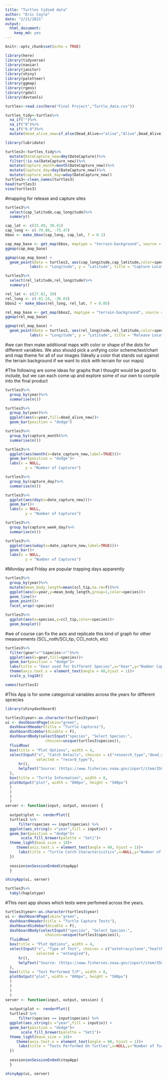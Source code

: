 ```yaml
---
title: "Turtles tidied data"
author: "Eric Coyle"
date: "2/21/2021"
output: 
  html_document: 
    keep_md: yes
---
```


```r
knitr::opts_chunk$set(echo = TRUE)
```

```r
library(here)
library(tidyverse)
library(naniar)
library(janitor)
library(shiny)
library(paletteer)
library(ggmap)
library(rgeos)
library(rgdal)
library(devtools)
```


```r
turtles<-read.csv(here("Final Project","Turtle_data.csv"))
```

```r
turtles_tidy<-turtles%>%
  na_if("")%>%
  na_if("0")%>%
  na_if("0.0")%>%
  mutate(dead_alive_new=if_else(Dead_Alive=="alive","Alive",Dead_Alive))
```

```r
library(lubridate)
```

```r
turtles3<-turtles_tidy%>%
  mutate(DateCapture_new=dmy(DateCapture))%>%
  filter(!is.na(DateCapture_new))%>%
  mutate(Capture_month=month(DateCapture_new))%>%
  mutate(Capture_day=day(DateCapture_new))%>%
  mutate(capture_week_day=wday(DateCapture_new))
turtles3<-clean_names(turtles3)
head(turtles3)
view(turtles3)
```

#mapping for release and capture sites

```r
turtles3%>%
  select(cap_latitude,cap_longitude)%>%
  summary()
```

```r
cap_lat <- c(33.49, 38.41)
cap_long <- c(-79.08, -75.47)
bbox <- make_bbox(cap_long, cap_lat, f = 0.1)
```

```r
cap_map_base <- get_map(bbox, maptype = "terrain-background", source = "stamen")
ggmap(cap_map_base)
```



```r
ggmap(cap_map_base) + 
  geom_point(data = turtles3, aes(cap_longitude,cap_latitude,color=species,shape=dead_alive_new), size = 2, alpha = 0.7) +
           labs(x = "Longitude", y = "Latitude", title = "Capture Locations")
```
```r
turtles3%>%
  select(rel_latitude,rel_longitude)%>%
  summary()
```

```r
rel_lat <- c(27.82, 39)
rel_long <- c(-81.24, -36.03)
bbox2 <- make_bbox(rel_long, rel_lat, f = 0.05)
```

```r
rel_map_base <- get_map(bbox2, maptype = "terrain-background", source = "stamen")
ggmap(rel_map_base)
```
```r
ggmap(rel_map_base) + 
  geom_point(data = turtles3, aes(rel_longitude,rel_latitude,color=species), size = 2, alpha = 0.7) +
           labs(x = "Longitude", y = "Latitude", title = "Release Locations")
```
#we can then make additional maps with color or shape of the dots for different variables. We also should pick a unifying color scheme/text/chart and map theme for all of our images (Ideally a color that stands out against the terrain background if we want to stick with terrain for our maps)

#The following are some ideas for graphs that I thought would be good to include, but we can each come up and explore some of our own to compile into the final product

```r
turtles3%>%
  group_by(year)%>%
  summarise(n())
```
```r
turtles3%>%
  group_by(year)%>%
  ggplot(aes(x=year,fill=dead_alive_new))+
  geom_bar(position = "dodge")
```


```r
turtles3%>%
  group_by(capture_month)%>%
  summarise(n())
```
```r
turtles3%>%
  ggplot(aes(month(x=date_capture_new,label=TRUE)))+
  geom_bar(position = "dodge")+
  labs(x = NULL,
         y = "Number of Captures")
```


```r
turtles3%>%
  group_by(capture_day)%>%
  summarise(n())
```

```r
turtles3%>%
  ggplot(aes(day(x=date_capture_new)))+
  geom_bar()+
  labs(x = NULL,
         y = "Number of Captures")
```


```r
turtles3%>%
  group_by(capture_week_day)%>%
  summarise(n())
```
```r
turtles3%>%
  ggplot(aes(wday(x=date_capture_new,label=TRUE)))+
  geom_bar()+
  labs(x = NULL,
         y = "Number of Captures")
```
#Monday and Friday are popular trapping days apparently

```r
turtles3%>%
  group_by(year)%>%
  mutate(mean_body_length=mean(scl_tip,na.rm=T))%>%
  ggplot(aes(x=year,y=mean_body_length,group=1,color=species))+
  geom_line()+
  geom_point()+
  facet_wrap(~species)
```
```r
turtles3%>%
  ggplot(aes(x=species,y=ccl_tip,color=species))+
  geom_boxplot()
```
#we of course can fix the axis and replicate this kind of graph for other measurements (SCL_noth/SCl_tip, CCl_notch, etc)

```r
turtles3%>%
  filter(gear!=""&species!="")%>%
  ggplot(aes(x=gear,fill=species))+
  geom_bar(position = "dodge")+
  labs(title = "Gear used for Different Species",x="Gear",y="Number Captured with Given Method")+
  theme(axis.text.x = element_text(angle = 60,hjust = 1))+
  scale_y_log10()
```
```r
names(turtles3)
```
#This App is for some categorical variables across the years for different spcecies
```r
library(shinydashboard)
```


```r
turtles3$year<-as.character(turtles3$year)
ui <- dashboardPage(skin="green",
  dashboardHeader(title = "Turtle Captures"),
  dashboardSidebar(disable = F),
  dashboardBody(selectInput("species", "Select Species:", 
                  choices=unique(turtles3$species)),
  fluidRow(
  box(title = "Plot Options", width = 4,
  selectInput("x", "Catch Details", choices = c("research_type","dead_alive_new", "body_area_pit","body_area","record_type","cap_region","rel_region"), 
              selected = "record_type"),
      hr(),
      helpText("Source: (https://www.fisheries.noaa.gov/inport/item/35875). Capture efforts were conducted to evaluate the growth rates, sex ratios, size distribution, species composition, genetic composition, relative survival rates and foraging ecology of sea turtle populations in NC.")
  ), 
  box(title = "Turtle Information", width = 8,
  plotOutput("plot", width = "800px", height = "500px")
  ) 
  ) 
  ) 
  )
server <- function(input, output, session) { 
  
  output$plot <- renderPlot({
  turtles3 %>%
      filter(species == input$species) %>%
  ggplot(aes_string(x ="year",fill = input$x)) +
  geom_bar(position = "dodge")+
       scale_fill_brewer(palette = "Set1")+
  theme_light(base_size = 18)+
     theme(axis.text.x = element_text(angle = 60, hjust = 1))+
      labs(title = "Turtle Catch Characterisitics",x=NULL,y="Number of Turtles")
  })
  
  session$onSessionEnded(stopApp)
  }

shinyApp(ui, server)
```

```r
turtles3%>%
  tabyl(haplotype)
```
#This next app shows which tests were perfomed across the years.

```r
turtles3$year<-as.character(turtles3$year)
ui <- dashboardPage(skin="green",
  dashboardHeader(title = "Turtle Capture Tests"),
  dashboardSidebar(disable = F),
  dashboardBody(selectInput("species", "Select Species:", 
                  choices=unique(turtles3$species)),
  fluidRow(
  box(title = "Plot Options", width = 4,
  selectInput("x", "Type of Test", choices = c("oxtetracyclene","health_blood","satellite_tag","holding_facility","sex_laparoscopy",     "sex_necropsy","sex_testosterone_level_1","sex_testosterone_level_2","hematology","oc_ob","fh","metals","sia_skin","sia_bone",     "sia_blood","sia_barnacles","sia_scutes","sia_analyzed","photos","scute","cloacal","lesion","fat","fecal","pathogens",     "entangled","imaging","organ_biopsy"), 
              selected = "entangled"),
      hr(),
      helpText("Source: (https://www.fisheries.noaa.gov/inport/item/35875). Capture efforts were conducted to evaluate the growth rates, sex ratios, size distribution, species composition, genetic composition, relative survival rates and foraging ecology of sea turtle populations in NC.")
  ), 
  box(title = "Test Performed T/F", width = 8,
  plotOutput("plot", width = "800px", height = "500px")
  ) 
  ) 
  ) 
  )
server <- function(input, output, session) { 
  
  output$plot <- renderPlot({
  turtles3 %>%
      filter(species == input$species) %>%
  ggplot(aes_string(x ="year",fill = input$x)) +
  geom_bar(position = "dodge")+
       scale_fill_brewer(palette = "Set1")+
  theme_light(base_size = 18)+
     theme(axis.text.x = element_text(angle = 60, hjust = 1))+
      labs(title = "Tests Performed On Turtles",x=NULL,y="Number of Turtles Tested for Selected Test")
  })
  
  session$onSessionEnded(stopApp)
  }

shinyApp(ui, server)
```